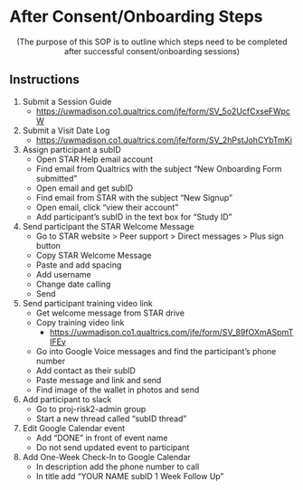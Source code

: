 # After Consent/Onboarding Steps {#sec-after_onboarding_steps}
 

<center>(The purpose of this SOP is to outline which steps need to be completed after successful consent/onboarding sessions)</center>

## Instructions

1.  Submit a Session Guide
    -   <https://uwmadison.co1.qualtrics.com/jfe/form/SV_5o2UcfCxseFWpcW>\
2.  Submit a Visit Date Log
    -   <https://uwmadison.co1.qualtrics.com/jfe/form/SV_2hPstJohCYbTmKi>\
3.  Assign participant a subID
    -   Open STAR Help email account\
    -   Find email from Qualtrics with the subject "New Onboarding Form submitted"\
    -   Open email and get subID\
    -   Find email from STAR with the subject "New Signup"\
    -   Open email, click "view their account"\
    -   Add participant's subID in the text box for "Study ID"\
4.  Send participant the STAR Welcome Message
    -   Go to STAR website \> Peer support \> Direct messages \> Plus sign button\
    -   Copy STAR Welcome Message\
    -   Paste and add spacing\
    -   Add username\
    -   Change date calling\
    -   Send\
5.  Send participant training video link
    -   Get welcome message from STAR drive\
    -   Copy training video link
        -   <https://uwmadison.co1.qualtrics.com/jfe/form/SV_89fOXmASpmTIFEy>\
    -   Go into Google Voice messages and find the participant's phone number\
    -   Add contact as their subID\
    -   Paste message and link and send\
    -   Find image of the wallet in photos and send\
6.  Add participant to slack
    -   Go to proj-risk2-admin group\
    -   Start a new thread called "subID thread"\
7.  Edit Google Calendar event
    -   Add "DONE" in front of event name\
    -   Do not send updated event to participant\
8.  Add One-Week Check-In to Google Calendar
    -   In description add the phone number to call\
    -   In title add "YOUR NAME subID 1 Week Follow Up"
